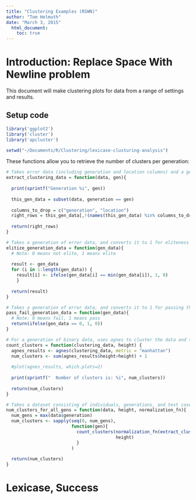 ```yaml
---
title: "Clustering Examples (RSWN)"
author: "Tom Helmuth"
date: "March 3, 2015"
  html_document:
    toc: true
---
```


# Introduction: Replace Space With Newline problem

This document will make clustering plots for data from a range of settings and results.

## Setup code

```r
library('ggplot2')
library('cluster')
library('apcluster')

setwd("~/Documents/R/Clustering/lexicase-clusturing-analysis")
```

These functions allow you to retrieve the number of clusters per generation:

```r
# Takes error data (including generation and location columns) and a generation, and returns test case error data from the given generation
extract_clustering_data = function(data, gen){
  
  print(sprintf("Generation %i", gen))
  
  this_gen_data = subset(data, generation == gen)
  
  columns_to_drop = c("generation", "location")
  right_rows = this_gen_data[,!(names(this_gen_data) %in% columns_to_drop)]
  
  return(right_rows)
}

# Takes a generation of error data, and converts it to 1 for eliteness on that test case and 0 for not-eliteness
elitize_generation_data = function(gen_data){
  # Note: 0 means not elite, 1 means elite
  
  result <- gen_data
  for (i in 1:length(gen_data)) {
    result[i] <- ifelse(gen_data[i] == min(gen_data[i]), 1, 0)
    }
  
  return(result)
}

# Takes a generation of error data, and converts it to 1 for passing that test case and 0 for failing
pass_fail_generation_data = function(gen_data){
  # Note: 0 means fail, 1 means pass
  return(ifelse(gen_data == 0, 1, 0))
}

# For a generation of binary data, uses agnes to cluster the data and then find the number of clusters that are at least `height` apart.
count_clusters = function(clustering_data, height) {
  agnes_results <- agnes(clustering_data, metric = "manhattan")
  num_clusters <- sum(agnes_results$height>height) + 1
  
  #plot(agnes_results, which.plots=2)
  
  print(sprintf("  Number of clusters is: %i", num_clusters))
  
  return(num_clusters)
}

# Takes a dataset consisting of individuals, generations, and test case errors, as well as a height cutoff for clustering and a normalization function, and returns a vector of numbers of clusters at each generation.
num_clusters_for_all_gens = function(data, height, normalization_fn){
  num_gens = max(data$generation)
  num_clusters <- sapply(seq(0, num_gens),
                         function(gen){
                           count_clusters(normalization_fn(extract_clustering_data(data, gen)),
                                          height)
                           }
                         )
  
  return(num_clusters)
}
```

# Lexicase, Success


